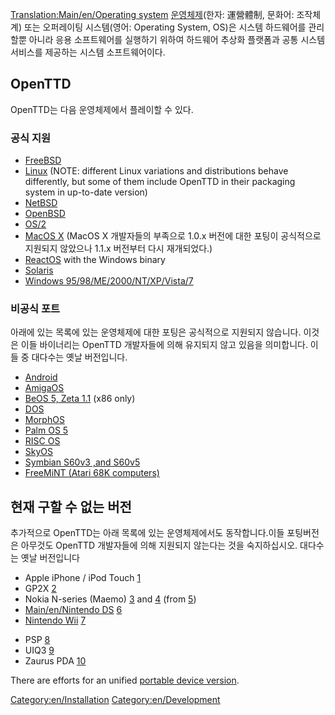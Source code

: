 [[Translation:Main/en/Operating system]]
[http://ko.m.wikipedia.org/wiki/%EC%9A%B4%EC%98%81_%EC%B2%B4%EC%A0%9C 운영체제](한자: 運營體制, 문화어: 조작체계) 또는 오퍼레이팅 시스템(영어: Operating System, OS)은 시스템 하드웨어를 관리할뿐 아니라 응용 소프트웨어를 실행하기 위하여 하드웨어 추상화 플랫폼과 공통 시스템 서비스를 제공하는 시스템 소프트웨어이다. 

== OpenTTD ==
OpenTTD는 다음 운영체제에서 플레이할 수 있다. 

=== 공식 지원 ===
* [http://www.freshports.org/games/openttd/ FreeBSD]
* [http://www.openttd.org Linux] (NOTE: different Linux variations and distributions behave differently, but some of them include OpenTTD in their packaging system in up-to-date version)
* [http://ftp.netbsd.org/pub/pkgsrc/current/pkgsrc/games/openttd/README.html NetBSD]
* [http://www.openbsd.org/cgi-bin/cvsweb/ports/games/openttd/ OpenBSD]
* [http://wiki.openttd.org/Compiling_on_OS/2 OS/2]
* [http://www.openttd.org MacOS X] (MacOS X 개발자들의 부족으로 1.0.x 버전에 대한 포팅이 공식적으로 지원되지 않았으나 1.1.x 버전부터 다시 재개되었다.)
* [http://www.reactos.org/en/tour_games.html#openttd ReactOS] with the Windows binary
* [http://www.softagalleria.net/openttd-solaris.php Solaris]
* [http://www.openttd.org Windows 95/98/ME/2000/NT/XP/Vista/7]

=== 비공식 포트 ===
아래에 있는 목록에 있는 운영체제에 대한 포팅은 공식적으로 지원되지 않습니다. 이것은 이들 바이너리는 OpenTTD 개발자들에 의해 유지되지 않고 있음을 의미합니다. 이들 중 대다수는 옛날 버전입니다.

* [https://play.google.com/store/apps/details?id=org.openttd.sdl Android]
* [http://www.os4depot.net/index.php?function=showfile&file=game/strategy/openttd.lha AmigaOS]
* [http://bebits.com/app/3810 BeOS 5, Zeta 1.1] (x86 only) 
* [[Main/en/OpenTTD DOS|DOS]]
* [http://morphos-files.net/find.php?find=openttd MorphOS]
* [http://www.esoftinteractive.com/openttd.html Palm OS 5]
* [http://www.riscos.info/index.php/OpenTTD RISC OS] 
* [http://www.tt-forums.net/viewtopic.php?t=8107 SkyOS]
* [http://www.tt-forums.net/viewtopic.php?f=33&t=35942&st=0&sk=t&sd=a Symbian S60v3 ,and S60v5]
* [http://web.archive.org/web/20120620135423/http://www.radix.net/~atari/ FreeMiNT (Atari 68K computers)]

== 현재 구할 수 없는 버전 ==
추가적으로 OpenTTD는 아래 목록에 있는 운영체제에서도 동작합니다.이들 포팅버전은 아무것도 OpenTTD 개발자들에 의해 지원되지 않는다는 것을 숙지하십시오. 대다수는 옛날 버전입니다

* Apple iPhone / iPod Touch [http://www.zodttd.com/wiki/index.php/OpenTTD.app]
* GP2X [http://wiki.gp2x.org/wiki/OpenTTD]
* Nokia N-series (Maemo) [http://myy.haaga-helia.fi/~a0702483/maemo/] and [http://www.tt-forums.net/viewtopic.php?f=33&t=36042] (from [http://openttd.toimii.net/maemo/])
* [[Main/en/Nintendo DS]] [http://www.tt-forums.net/viewtopic.php?f=33&t=35306]
* [[Main/en/Wii|Nintendo Wii]] [http://www.wiibrew.org/wiki/User:Extrems/Applications/OpenTTD]

* PSP [http://openttd.pc-workshop.da.ru/]
* UIQ3 [http://my-symbian.com/forum/viewtopic.php?t=30981]
* Zaurus PDA [http://zsi2.stonekeep.com/index.php?v=d&a=2127]

There are efforts for an unified [[Main/en/Portable device version|portable device version]].

[[Category:en/Installation]] [[Category:en/Development]]